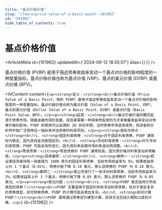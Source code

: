 ```yaml
---
title: "基点价格价值"
slug: "/learn/price-value-of-a-basis-point--101962"
id: "101962"
hide_table_of_contents: true
---
```



# 基点价格价值

<ArticleMeta id={101962} updatedAt={'2024-09-12 18:55:07'} alias={`[]`} />
<div className='border-solid border-b border-t-0 my-4 border-[var(--ifm-color-gray-300)]' />

基点价格价值 (PVBP) 是用于描述债券收益率变动一个基点对价格的影响程度的一种度量指标。基点价格价值也称为基点价值 (VBP)、基点的美元价值 (DVBP) 或基点价值 (BPV)。

<AIContent content={`<p><strong>定义：</strong><br/>基点价格价值（Price Value of a Basis Point，简称 PVBP）是用于描述债券收益率变动一个基点对价格的影响程度的一种度量指标。基点价格价值也称为基点价值（Value of a Basis Point，VBP）、基点的美元价值（Dollar Value of a Basis Point，DVBP）或基点价值（Basis Point Value，BPV）。</p><p><strong>起源：</strong><br/>基点价格价值的概念起源于债券市场，随着金融市场的发展，投资者需要一种简单而有效的方式来衡量收益率变动对债券价格的影响。PVBP 的使用可以追溯到 20 世纪中期，当时债券市场逐渐成熟，投资者和分析师开始广泛使用这一指标来评估债券的利率风险。</p><p><strong>类别与特点：</strong><br/>1. <strong>固定利率债券：</strong>对于固定利率债券，PVBP 通常较为稳定，因为其现金流是固定的。<br/>2. <strong>浮动利率债券：</strong>对于浮动利率债券，PVBP 可能会有所变化，因为其利率会随市场利率波动而调整。<br/>3. <strong>零息债券：</strong>零息债券的 PVBP 通常较高，因为其价格对利率变动非常敏感。</p><p><strong>具体案例：</strong><br/>1. <strong>案例一：</strong>假设某投资者持有一张面值为 1000 美元的固定利率债券，当前市场收益率为 5%。如果收益率上升 1 个基点（0.01%），债券价格下降 0.10 美元，那么该债券的 PVBP 为 0.10 美元。<br/>2. <strong>案例二：</strong>某公司发行了一张浮动利率债券，当前市场收益率为 3%。如果收益率上升 1 个基点，债券价格下降 0.05 美元，那么该债券的 PVBP 为 0.05 美元。</p><p><strong>常见问题：</strong><br/>1. <strong>PVBP 是否适用于所有类型的债券？</strong><br/>PVBP 主要适用于固定利率和浮动利率债券，但对于某些复杂的债券类型，如可转换债券，PVBP 的计算可能会更加复杂。<br/>2. <strong>如何计算 PVBP？</strong><br/>PVBP 通常通过债券定价模型计算，具体方法包括久期和凸度的计算。</p>`} id={101962} />
